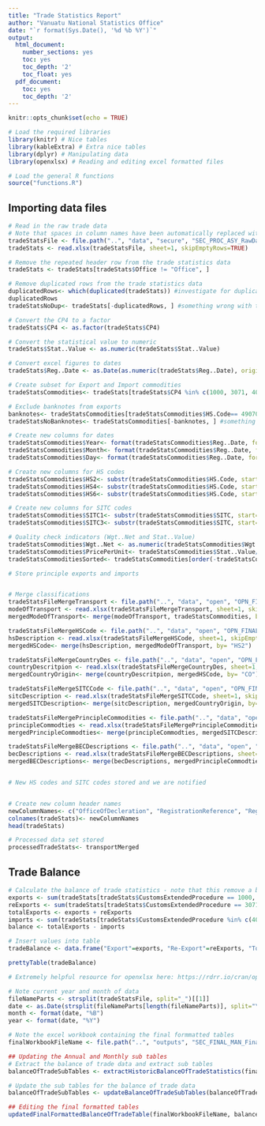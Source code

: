 ```yaml
---
title: "Trade Statistics Report"
author: "Vanuatu National Statistics Office"
date: "`r format(Sys.Date(), '%d %b %Y')`"
output:
  html_document:
    number_sections: yes
    toc: yes
    toc_depth: '2'
    toc_float: yes
  pdf_document:
    toc: yes
    toc_depth: '2'
---
```


```r
knitr::opts_chunk$set(echo = TRUE)
```

```r

# Load the required libraries
library(knitr) # Nice tables
library(kableExtra) # Extra nice tables
library(dplyr) # Manipulating data
library(openxlsx) # Reading and editing excel formatted files

# Load the general R functions
source("functions.R")
```

## Importing data files

```r

# Read in the raw trade data
# Note that spaces in column names have been automatically replaced with "."s
tradeStatsFile <- file.path("..", "data", "secure", "SEC_PROC_ASY_RawDataAndReferenceTables_31-01-20.xlsx")
tradeStats <- read.xlsx(tradeStatsFile, sheet=1, skipEmptyRows=TRUE)

# Remove the repeated header row from the trade statistics data
tradeStats <- tradeStats[tradeStats$Office != "Office", ]

# Remove duplicated rows from the trade statistics data
duplicatedRows<- which(duplicated(tradeStats)) #investigate for duplicates
duplicatedRows
tradeStatsNoDup<- tradeStats[-duplicatedRows, ] #something wrong with this code

# Convert the CP4 to a factor
tradeStats$CP4 <- as.factor(tradeStats$CP4)

# Convert the statistical value to numeric
tradeStats$Stat..Value <- as.numeric(tradeStats$Stat..Value)

# Convert excel figures to dates
tradeStats$Reg..Date <- as.Date(as.numeric(tradeStats$Reg..Date), origin="1899-12-30") # FOr numeric dates excel sets origin to December 30, 1899 (https://stackoverflow.com/questions/43230470/how-to-convert-excel-date-format-to-proper-date-in-r)

# Create subset for Export and Import commodities 
tradeStatsCommodities<- tradeStats[tradeStats$CP4 %in% c(1000, 3071, 4000, 4071, 7100), ]

# Exclude banknotes from exports
banknotes<- tradeStatsCommodities[tradeStatsCommodities$HS.Code== 49070010, ] 
tradeStatsNoBanknotes<- tradeStatsCommodities[-banknotes, ] #something wrong with code 

# Create new columns for dates
tradeStatsCommodities$Year<- format(tradeStatsCommodities$Reg..Date, format= "%Y")
tradeStatsCommodities$Month<- format(tradeStatsCommodities$Reg..Date, format= "%B")
tradeStatsCommodities$Day<- format(tradeStatsCommodities$Reg..Date, format= "%d")

# Create new columns for HS codes
tradeStatsCommodities$HS2<- substr(tradeStatsCommodities$HS.Code, start=1, stop=2)
tradeStatsCommodities$HS4<- substr(tradeStatsCommodities$HS.Code, start=1, stop=4)
tradeStatsCommodities$HS6<- substr(tradeStatsCommodities$HS.Code, start=1, stop=6)

# Create new columns for SITC codes
tradeStatsCommodities$SITC1<- substr(tradeStatsCommodities$SITC, start=1, stop=1)
tradeStatsCommodities$SITC3<- substr(tradeStatsCommodities$SITC, start=1, stop=3)

# Quality check indicators (Wgt..Net and Stat..Value) 
tradeStatsCommodities$Wgt..Net <- as.numeric(tradeStatsCommodities$Wgt..Net) # Convert the net weight to numeric
tradeStatsCommodities$PricePerUnit<- tradeStatsCommodities$Stat..Value/tradeStatsCommodities$Wgt..Net # Create new column 
tradeStatsCommoditiesSorted<- tradeStatsCommodities[order(-tradeStatsCommodities$Stat..Value), ] # Sort the stats value in descending order

# Store principle exports and imports 


# Merge classifications 
tradeStatsFileMergeTransport <- file.path("..", "data", "open", "OPN_FINAL_ASY_ModeOfTransportClassifications_31-01-20.xlsx") # Mode of Transport
modeOfTransport <- read.xlsx(tradeStatsFileMergeTransport, sheet=1, skipEmptyRows=TRUE)
mergedModeOfTransport<- merge(modeOfTransport, tradeStatsCommodities, by= "Office")

tradeStatsFileMergeHSCode <- file.path("..", "data", "open", "OPN_FINAL_ASY_HSCodeClassifications_31-01-20.xlsx") # HS codes
hsDescription <- read.xlsx(tradeStatsFileMergeHSCode, sheet=1, skipEmptyRows=TRUE)
mergedHSCode<- merge(hsDescription, mergedModeOfTransport, by= "HS2")

tradeStatsFileMergeCountryDes <- file.path("..", "data", "open", "OPN_FINAL_ASY_CountryDescriptionClassifications_31-01-20.xlsx") # Country of origin
countryDescritpion <- read.xlsx(tradeStatsFileMergeCountryDes, sheet=1, skipEmptyRows=TRUE)
mergedCountryOrigin<- merge(countryDescritpion, mergedHSCode, by= "CO")

tradeStatsFileMergeSITCCode <- file.path("..", "data", "open", "OPN_FINAL_ASY_SITCCodeClassifications_31-01-20.xlsx") # Country of origin
sitcDescription <- read.xlsx(tradeStatsFileMergeSITCCode, sheet=1, skipEmptyRows=TRUE)
mergedSITCDescription<- merge(sitcDescription, mergedCountryOrigin, by= "SITC1")

tradeStatsFileMergePrincipleCommodities <- file.path("..", "data", "open", "OPN_FINAL_ASY_PrincipleCommoditiesClassifications_31-01-20.xlsx") # Country of origin
principleCommodties <- read.xlsx(tradeStatsFileMergePrincipleCommodities, sheet=1, skipEmptyRows=TRUE)
mergedPrincipleCommodties<- merge(principleCommodties, mergedSITCDescription, by= "HS.Code")

tradeStatsFileMergeBECDescriptions <- file.path("..", "data", "open", "OPN_FINAL_ASY_BECClassifications_31-01-20.xlsx") # Broad economic categories
becDescriptions <- read.xlsx(tradeStatsFileMergeBECDescriptions, sheet=1, skipEmptyRows=TRUE)
mergedBECDescriptions<- merge(becDescriptions, mergedPrincipleCommodties, by= "HS6")


# New HS codes and SITC codes stored and we are notified


# Create new column header names
newColumnNames<- c("OfficeOfDecleration", "RegistrationReference", "RegistrationDate", "TypeOfDecleration", "CustomsExtendedProcedure", "CustomsNationalProcedure", "BrokerCode", "ItemNumber", "HSCode", "SITCCode", "TradeAgreement", "CommodityDescription", "CommodityMetaData", "CountryOfOrigin", "CountryOfExport/CountryOfDestination", "GrossWeight", "NetWeight", "NumberOfPackages", "PackageType", "SupplementaryQuantity", "SupplementaryUnit", "TermsOfDelivery", "MonetaryValue", "ImportDuty", "ValueAddedTax", "ImportExcise", "DomesticExcise", "ExportDuty", "OtherExportDuty")
colnames(tradeStats)<- newColumnNames
head(tradeStats)

# Processed data set stored
processedTradeStats<- transportMerged

```



## Trade Balance
```r

# Calculate the balance of trade statistics - note that this remove a bit of redundancy
exports <- sum(tradeStats[tradeStats$CustomsExtendedProcedure == 1000, "MonetaryValue"], na.rm=TRUE) # Added na.rm in case NAs introduced at later date
reExports <- sum(tradeStats[tradeStats$CustomsExtendedProcedure == 3071, "MonetaryValue"], na.rm=TRUE)
totalExports <- exports + reExports
imports <- sum(tradeStats[tradeStats$CustomsExtendedProcedure %in% c(4000, 4071, 7100), "MonetaryValue"], na.rm=TRUE)
balance <- totalExports - imports

# Insert values into table
tradeBalance <- data.frame("Export"=exports, "Re-Export"=reExports, "Total Export"=totalExports, "Imports CIF"=imports, "Trade Balance"=balance)

prettyTable(tradeBalance)
```

```r

# Extremely helpful resource for openxlsx here: https://rdrr.io/cran/openxlsx/

# Note current year and month of data
fileNameParts <- strsplit(tradeStatsFile, split="_")[[1]]
date <- as.Date(strsplit(fileNameParts[length(fileNameParts)], split="\\.")[[1]][1], format="%d-%m-%y")
month <- format(date, "%B")
year <- format(date, "%Y")

# Note the excel workbook containing the final formmatted tables
finalWorkbookFileName <- file.path("..", "outputs", "SEC_FINAL_MAN_FinalTradeStatisticsTables_31-01-20.xlsx")

## Updating the Annual and Monthly sub tables
# Extract the balance of trade data and extract sub tables
balanceOfTradeSubTables <- extractHistoricBalanceOfTradeStatistics(finalWorkbookFileName)

# Update the sub tables for the balance of trade data
balanceOfTradeSubTables <- updateBalanceOfTradeSubTables(balanceOfTradeSubTables, month, year, tradeBalance/1000000)

## Editing the final formatted tables
updatedFinalFormattedBalanceOfTradeTable(finalWorkbookFileName, balanceOfTradeSubTables)
```




